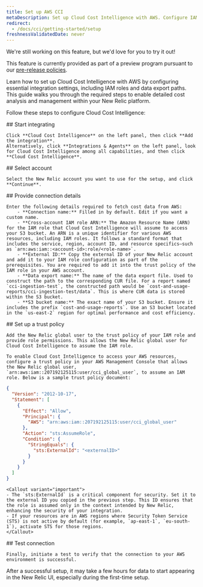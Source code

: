 ```yaml
---
title: Set up AWS CCI
metaDescription: Set up Cloud Cost Intelligence with AWS. Configure IAM roles and data paths for detailed cost analysis and streamlined access in New Relic.
redirect:
  - /docs/cci/getting-started/setup
freshnessValidatedDate: never
---
```


<Callout title="preview">
  We're still working on this feature, but we'd love for you to try it out!

  This feature is currently provided as part of a preview program pursuant to our [pre-release policies](/docs/licenses/license-information/referenced-policies/new-relic-pre-release-policy).
</Callout>

Learn how to set up Cloud Cost Intelligence with AWS by configuring essential integration settings, including IAM roles and data export paths. This guide walks you through the required steps to enable detailed cost analysis and management within your New Relic platform.

Follow these steps to configure Cloud Cost Intelligence:

<Steps>
  <Step>
    ## Start integrating

    Click **Cloud Cost Intelligence** on the left panel, then click **Add the integration**.
    Alternatively, click **Integrations & Agents** on the left panel, look for Cloud Cost Intelligence among all capabilities, and then click **Cloud Cost Intelligence**.
  </Step>

  <Step>
    ## Select account

    Select the New Relic account you want to use for the setup, and click **Continue**.
  </Step>

  <Step>
    ## Provide connection details

    Enter the following details required to fetch cost data from AWS:
        - **Connection name:** Filled in by default. Edit if you want a custom name.
        - **Cross-account IAM role ARN:** The Amazon Resource Name (ARN) for the IAM role that Cloud Cost Intelligence will assume to access your S3 bucket. An ARN is a unique identifier for various AWS resources, including IAM roles. It follows a standard format that includes the service, region, account ID, and resource specifics—such as `arn:aws:iam::<account-id>:role/<role-name>`.
        - **External ID:** Copy the external ID of your New Relic account and add it to your IAM role configuration as part of the prerequisites. You are required to add it into the trust policy of the IAM role in your AWS account.
        - **Data export name:** The name of the data export file. Used to construct the path to the corresponding CUR file. For a report named `cci-ingestion-test`, the constructed path would be `cost-and-usage-reports/cci-ingestion-test/data`. This is where CUR data is stored within the S3 bucket.
        - **S3 bucket name:** The exact name of your S3 bucket. Ensure it includes the prefix `cost-and-usage-reports`. Use an S3 bucket located in the `us-east-2` region for optimal performance and cost efficiency.
  </Step>

  <Step>
    ## Set up a trust policy

    Add the New Relic global user to the trust policy of your IAM role and provide role permissions. This allows the New Relic global user for Cloud Cost Intelligence to assume the IAM role.

    To enable Cloud Cost Intelligence to access your AWS resources, configure a trust policy in your AWS Management Console that allows the New Relic global user, `arn:aws:iam::207192125115:user/cci_global_user`, to assume an IAM role. Below is a sample trust policy document:

  ```json
  {
    "Version": "2012-10-17",
    "Statement": [
      {
        "Effect": "Allow",
        "Principal": {
          "AWS": "arn:aws:iam::207192125115:user/cci_global_user"
        },
        "Action": "sts:AssumeRole",
        "Condition": {
          "StringEquals": {
            "sts:ExternalId": "<externalID>"
          }
        }
      }
    ]
  }
  ```
    <Callout variant="important">
    - The `sts:ExternalId` is a critical component for security. Set it to the external ID you copied in the previous step. This ID ensures that the role is assumed only in the context intended by New Relic, enhancing the security of your integration.
    - If your resources are in AWS regions where Security Token Service (STS) is not active by default (for example, `ap-east-1`, `eu-south-1`), activate STS for those regions.
    </Callout>
  </Step>

  <Step>
    ## Test connection

    Finally, initiate a test to verify that the connection to your AWS environment is successful.
  </Step>
</Steps>

After a successful setup, it may take a few hours for data to start appearing in the New Relic UI, especially during the first-time setup.
